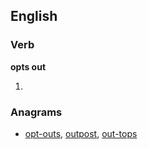 ==English==

===Verb===
'''opts out'''

# {{third-person singular of|[[opt out]]}}

===Anagrams===
* [[opt-outs#English|opt-outs]], [[outpost#English|outpost]], [[out-tops#English|out-tops]]